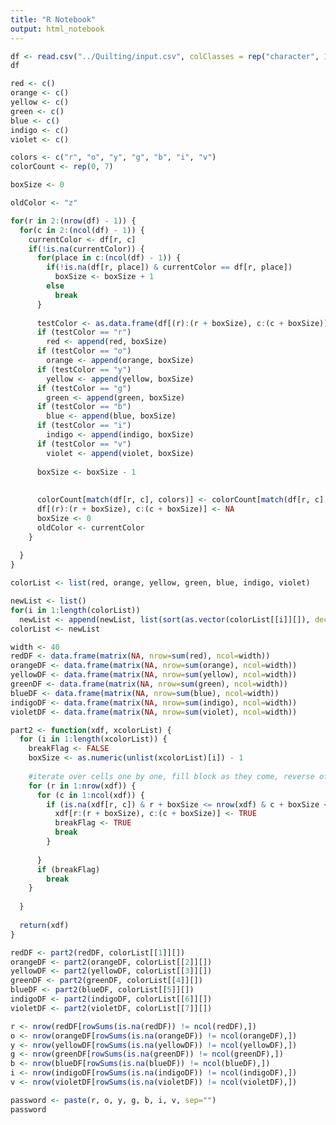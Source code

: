 ```yaml
---
title: "R Notebook"
output: html_notebook
---
```


```r
df <- read.csv("../Quilting/input.csv", colClasses = rep("character", 10), header = FALSE)
df
```


```r
red <- c()
orange <- c()
yellow <- c()
green <- c()
blue <- c()
indigo <- c()
violet <- c()

colors <- c("r", "o", "y", "g", "b", "i", "v")
colorCount <- rep(0, 7)

boxSize <- 0

oldColor <- "z"

for(r in 2:(nrow(df) - 1)) {
  for(c in 2:(ncol(df) - 1)) {
    currentColor <- df[r, c]
    if(!is.na(currentColor)) {
      for(place in c:(ncol(df) - 1)) {
        if(!is.na(df[r, place]) & currentColor == df[r, place])
          boxSize <- boxSize + 1
        else
          break
      }
      
      testColor <- as.data.frame(df[(r):(r + boxSize), c:(c + boxSize)])[1, 1]
      if (testColor == "r")
        red <- append(red, boxSize)
      if (testColor == "o")
        orange <- append(orange, boxSize)
      if (testColor == "y")
        yellow <- append(yellow, boxSize)
      if (testColor == "g")
        green <- append(green, boxSize)
      if (testColor == "b")
        blue <- append(blue, boxSize)
      if (testColor == "i")
        indigo <- append(indigo, boxSize)
      if (testColor == "v")
        violet <- append(violet, boxSize)
      
      boxSize <- boxSize - 1
      
      
      colorCount[match(df[r, c], colors)] <- colorCount[match(df[r, c], colors)] + 1
      df[(r):(r + boxSize), c:(c + boxSize)] <- NA
      boxSize <- 0
      oldColor <- currentColor
    }
    
  }
}

colorList <- list(red, orange, yellow, green, blue, indigo, violet)
```

```r
newList <- list()
for(i in 1:length(colorList))
  newList <- append(newList, list(sort(as.vector(colorList[[i]][]), decreasing = TRUE)))
colorList <- newList

width <- 40
redDF <- data.frame(matrix(NA, nrow=sum(red), ncol=width))
orangeDF <- data.frame(matrix(NA, nrow=sum(orange), ncol=width))
yellowDF <- data.frame(matrix(NA, nrow=sum(yellow), ncol=width))
greenDF <- data.frame(matrix(NA, nrow=sum(green), ncol=width))
blueDF <- data.frame(matrix(NA, nrow=sum(blue), ncol=width))
indigoDF <- data.frame(matrix(NA, nrow=sum(indigo), ncol=width))
violetDF <- data.frame(matrix(NA, nrow=sum(violet), ncol=width))
```

```r
part2 <- function(xdf, xcolorList) {
  for (i in 1:length(xcolorList)) {
    breakFlag <- FALSE
    boxSize <- as.numeric(unlist(xcolorList)[i]) - 1
    
    #iterate over cells one by one, fill block as they come, reverse of part 1, kinda
    for (r in 1:nrow(xdf)) {
      for (c in 1:ncol(xdf)) {
        if (is.na(xdf[r, c]) & r + boxSize <= nrow(xdf) & c + boxSize <= ncol(xdf)) {
          xdf[r:(r + boxSize), c:(c + boxSize)] <- TRUE
          breakFlag <- TRUE
          break
        }
        
      }
      if (breakFlag)
        break
    }
    
  }
  
  return(xdf)
}

redDF <- part2(redDF, colorList[[1]][])
orangeDF <- part2(orangeDF, colorList[[2]][])
yellowDF <- part2(yellowDF, colorList[[3]][])
greenDF <- part2(greenDF, colorList[[4]][])
blueDF <- part2(blueDF, colorList[[5]][])
indigoDF <- part2(indigoDF, colorList[[6]][])
violetDF <- part2(violetDF, colorList[[7]][])
```

```r
r <- nrow(redDF[rowSums(is.na(redDF)) != ncol(redDF),])
o <- nrow(orangeDF[rowSums(is.na(orangeDF)) != ncol(orangeDF),])
y <- nrow(yellowDF[rowSums(is.na(yellowDF)) != ncol(yellowDF),])
g <- nrow(greenDF[rowSums(is.na(greenDF)) != ncol(greenDF),])
b <- nrow(blueDF[rowSums(is.na(blueDF)) != ncol(blueDF),])
i <- nrow(indigoDF[rowSums(is.na(indigoDF)) != ncol(indigoDF),])
v <- nrow(violetDF[rowSums(is.na(violetDF)) != ncol(violetDF),])

password <- paste(r, o, y, g, b, i, v, sep="")
password
```

